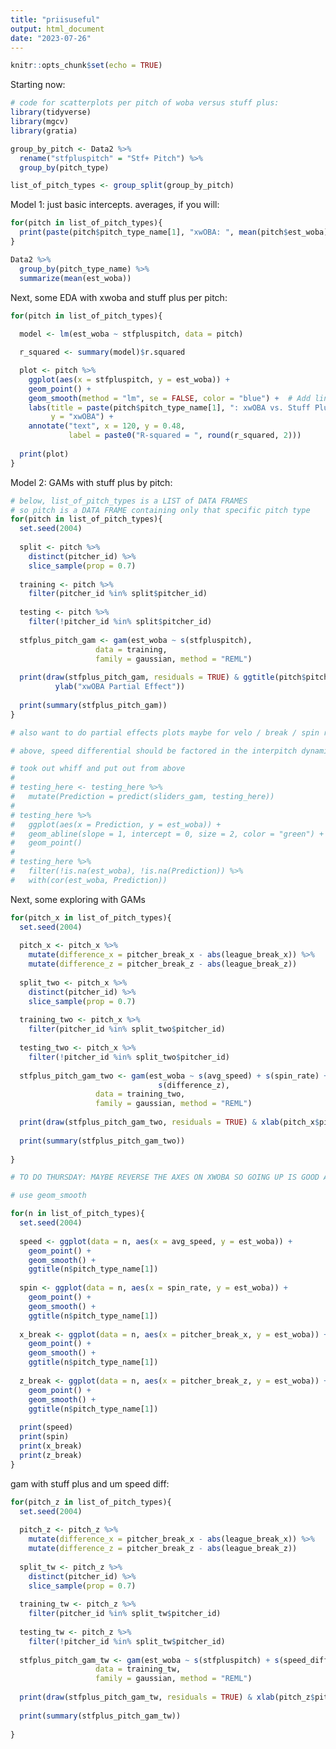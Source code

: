```yaml
---
title: "priisuseful"
output: html_document
date: "2023-07-26"
---
```


```r
knitr::opts_chunk$set(echo = TRUE)
```

Starting now:

```r
# code for scatterplots per pitch of woba versus stuff plus: 
library(tidyverse)
library(mgcv)
library(gratia)

group_by_pitch <- Data2 %>% 
  rename("stfpluspitch" = "Stf+ Pitch") %>% 
  group_by(pitch_type)

list_of_pitch_types <- group_split(group_by_pitch)

```

Model 1: just basic intercepts. averages, if you will: 
```r

for(pitch in list_of_pitch_types){
  print(paste(pitch$pitch_type_name[1], "xwOBA: ", mean(pitch$est_woba)))
}

Data2 %>% 
  group_by(pitch_type_name) %>% 
  summarize(mean(est_woba))

```

Next, some EDA with xwoba and stuff plus per pitch: 
```r
for(pitch in list_of_pitch_types){
  
  model <- lm(est_woba ~ stfpluspitch, data = pitch)

  r_squared <- summary(model)$r.squared

  plot <- pitch %>%
    ggplot(aes(x = stfpluspitch, y = est_woba)) +
    geom_point() +
    geom_smooth(method = "lm", se = FALSE, color = "blue") +  # Add linear regression line+
    labs(title = paste(pitch$pitch_type_name[1], ": xwOBA vs. Stuff Plus", sep = ""), x = "Stuff Plus",
         y = "xwOBA") + 
    annotate("text", x = 120, y = 0.48,
             label = paste0("R-squared = ", round(r_squared, 2)))
  
  print(plot)
}
```

Model 2: GAMs with stuff plus by pitch: 

```r
# below, list_of_pitch_types is a LIST of DATA FRAMES
# so pitch is a DATA FRAME containing only that specific pitch type 
for(pitch in list_of_pitch_types){
  set.seed(2004)
  
  split <- pitch %>%
    distinct(pitcher_id) %>% 
    slice_sample(prop = 0.7)
  
  training <- pitch %>% 
    filter(pitcher_id %in% split$pitcher_id)
  
  testing <- pitch %>% 
    filter(!pitcher_id %in% split$pitcher_id)
  
  stfplus_pitch_gam <- gam(est_woba ~ s(stfpluspitch), 
                   data = training, 
                   family = gaussian, method = "REML")
  
  print(draw(stfplus_pitch_gam, residuals = TRUE) & ggtitle(pitch$pitch_type_name[1]) & xlab("Stuff+") &
          ylab("xwOBA Partial Effect"))
  
  print(summary(stfplus_pitch_gam))
}

# also want to do partial effects plots maybe for velo / break / spin rate 

# above, speed differential should be factored in the interpitch dynamics 

# took out whiff and put out from above
# 
# testing_here <- testing_here %>% 
#   mutate(Prediction = predict(sliders_gam, testing_here))
# 
# testing_here %>%
#   ggplot(aes(x = Prediction, y = est_woba)) +
#   geom_abline(slope = 1, intercept = 0, size = 2, color = "green") +
#   geom_point()
# 
# testing_here %>% 
#   filter(!is.na(est_woba), !is.na(Prediction)) %>% 
#   with(cor(est_woba, Prediction))


```
Next, some exploring with GAMs 
```r
for(pitch_x in list_of_pitch_types){
  set.seed(2004)
  
  pitch_x <- pitch_x %>% 
    mutate(difference_x = pitcher_break_x - abs(league_break_x)) %>% 
    mutate(difference_z = pitcher_break_z - abs(league_break_z))
  
  split_two <- pitch_x %>%
    distinct(pitcher_id) %>% 
    slice_sample(prop = 0.7)
  
  training_two <- pitch_x %>% 
    filter(pitcher_id %in% split_two$pitcher_id)
  
  testing_two <- pitch_x %>% 
    filter(!pitcher_id %in% split_two$pitcher_id)
  
  stfplus_pitch_gam_two <- gam(est_woba ~ s(avg_speed) + s(spin_rate) + s(difference_x) +
                                 s(difference_z), 
                   data = training_two, 
                   family = gaussian, method = "REML")
  
  print(draw(stfplus_pitch_gam_two, residuals = TRUE) & xlab(pitch_x$pitch_type_name[1]) & ylab("xwOBA Partial Effect"))
  
  print(summary(stfplus_pitch_gam_two))
  
}

# TO DO THURSDAY: MAYBE REVERSE THE AXES ON XWOBA SO GOING UP IS GOOD AND GOING DOWN IS BAD, LIKE EVAN DID
```

```r
# use geom_smooth 

for(n in list_of_pitch_types){
  set.seed(2004)
  
  speed <- ggplot(data = n, aes(x = avg_speed, y = est_woba)) +
    geom_point() +  
    geom_smooth() + 
    ggtitle(n$pitch_type_name[1])
  
  spin <- ggplot(data = n, aes(x = spin_rate, y = est_woba)) +
    geom_point() +
    geom_smooth() + 
    ggtitle(n$pitch_type_name[1])
  
  x_break <- ggplot(data = n, aes(x = pitcher_break_x, y = est_woba)) +
    geom_point() +
    geom_smooth() + 
    ggtitle(n$pitch_type_name[1])
  
  z_break <- ggplot(data = n, aes(x = pitcher_break_z, y = est_woba)) +
    geom_point() +
    geom_smooth() + 
    ggtitle(n$pitch_type_name[1])
  
  print(speed)
  print(spin)
  print(x_break)
  print(z_break)
}

```


gam with stuff plus and um speed diff: 
```r

for(pitch_z in list_of_pitch_types){
  set.seed(2004)
  
  pitch_z <- pitch_z %>% 
    mutate(difference_x = pitcher_break_x - abs(league_break_x)) %>% 
    mutate(difference_z = pitcher_break_z - abs(league_break_z))
  
  split_tw <- pitch_z %>%
    distinct(pitcher_id) %>% 
    slice_sample(prop = 0.7)
  
  training_tw <- pitch_z %>% 
    filter(pitcher_id %in% split_tw$pitcher_id)
  
  testing_tw <- pitch_z %>% 
    filter(!pitcher_id %in% split_tw$pitcher_id)
  
  stfplus_pitch_gam_tw <- gam(est_woba ~ s(stfpluspitch) + s(speed_diff), 
                   data = training_tw, 
                   family = gaussian, method = "REML")
  
  print(draw(stfplus_pitch_gam_tw, residuals = TRUE) & xlab(pitch_z$pitch_type_name[1]) & ylab("xwOBA Partial Effect"))
  
  print(summary(stfplus_pitch_gam_tw))
  
}

```


